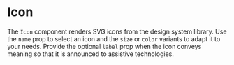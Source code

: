
<Meta title="Atoms/Icon" of={Icon} />

# Icon

The `Icon` component renders SVG icons from the design system library. Use the `name` prop to select an icon and the `size` or `color` variants to adapt it to your needs. Provide the optional `label` prop when the icon conveys meaning so that it is announced to assistive technologies.

<Canvas>
  <Story name="Examples">
    <div className="flex gap-4">
      <Icon name="Search" />
      <Icon name="Heart" color="tertiary" />
      <Icon name="Star" size="lg" color="quaternary" />
    </div>
  </Story>
</Canvas>

<ArgsTable of={Icon} />
